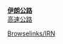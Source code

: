 '''[[伊朗公路列表|伊朗公路]]'''<br/>
[[伊朗高速公路|高速公路]]<noinclude>
[[Category:公路信息框模板|Browselinks/IRN]]
</noinclude>